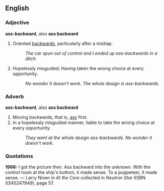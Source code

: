 ==English==

===Adjective===
'''ass-backward''', also '''ass backward'''

# Oriented [[backwards]], particularly after a mishap.
#: ''The car spun out of control and I ended up ass-backwards in a ditch.''
# Hopelessly misguided; Having taken the wrong choice at every opportunity.
#: ''No wonder it doesn't work.  The whole design is ass-backwards.''

===Adverb===
'''ass-backward''', also '''ass backward'''

# Moving backwards, that is, [[ass]] first.
# In a hopelessly misguided manner, liable to take the wrong choice at every opportunity.
#: ''They went at the whole design ass-backwards.  No wonder it doesn't work.''

===Quotations===
'''1966:''' I got the picture then. Ass backward into the unknown. With the control room at the ship's bottom, it made sense. To a puppeteer, it made sense.  &mdash;  Larry Niven in ''At the Core'' collected in ''Neutron Star'' (ISBN 0345247949), page 57.